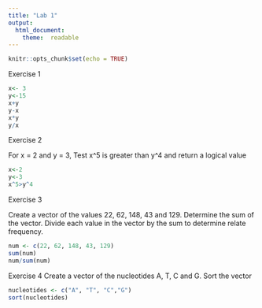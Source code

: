```yaml
---
title: "Lab 1"
output: 
  html_document:
    theme:  readable
---
```


```r
knitr::opts_chunk$set(echo = TRUE)
```

Exercise 1
```r
x<- 3
y<-15
x+y
y-x
x*y
y/x
```

Exercise 2

For x = 2 and y = 3, Test x^5 is greater than y^4 and return a logical value
```r
x<-2
y<-3
x^5>y^4
```

Exercise 3

Create a vector of the values 22, 62, 148, 43 and 129. Determine the sum of the vector. Divide each value in the vector by the sum to determine relate frequency.
```r
num <- c(22, 62, 148, 43, 129)
sum(num)
num/sum(num)
```

Exercise 4
Create a vector of the nucleotides A, T, C and G. Sort the vector
```r
nucleotides <- c("A", "T", "C","G")
sort(nucleotides)
```